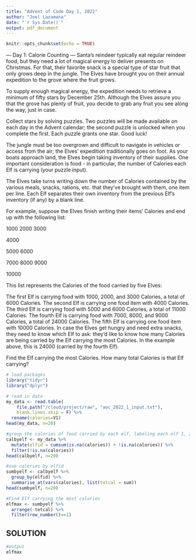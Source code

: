 ```yaml
---
title: "Advent of Code Day 1, 2022"
author: "Joel Laxamana"
date: "`r Sys.Date()`"
output: pdf_document
---
```


```r
knitr::opts_chunk$set(echo = TRUE)
```

--- Day 1: Calorie Counting ---
Santa's reindeer typically eat regular reindeer food, but they need a lot of magical energy to deliver presents on Christmas. For that, their favorite snack is a special type of star fruit that only grows deep in the jungle. The Elves have brought you on their annual expedition to the grove where the fruit grows.

To supply enough magical energy, the expedition needs to retrieve a minimum of fifty stars by December 25th. Although the Elves assure you that the grove has plenty of fruit, you decide to grab any fruit you see along the way, just in case.

Collect stars by solving puzzles. Two puzzles will be made available on each day in the Advent calendar; the second puzzle is unlocked when you complete the first. Each puzzle grants one star. Good luck!

The jungle must be too overgrown and difficult to navigate in vehicles or access from the air; the Elves' expedition traditionally goes on foot. As your boats approach land, the Elves begin taking inventory of their supplies. One important consideration is food - in particular, the number of Calories each Elf is carrying (your puzzle input).

The Elves take turns writing down the number of Calories contained by the various meals, snacks, rations, etc. that they've brought with them, one item per line. Each Elf separates their own inventory from the previous Elf's inventory (if any) by a blank line.

For example, suppose the Elves finish writing their items' Calories and end up with the following list:

1000
2000
3000

4000

5000
6000

7000
8000
9000

10000

This list represents the Calories of the food carried by five Elves:

The first Elf is carrying food with 1000, 2000, and 3000 Calories, a total of 6000 Calories.
The second Elf is carrying one food item with 4000 Calories.
The third Elf is carrying food with 5000 and 6000 Calories, a total of 11000 Calories.
The fourth Elf is carrying food with 7000, 8000, and 9000 Calories, a total of 24000 Calories.
The fifth Elf is carrying one food item with 10000 Calories.
In case the Elves get hungry and need extra snacks, they need to know which Elf to ask: they'd like to know how many Calories are being carried by the Elf carrying the most Calories. In the example above, this is 24000 (carried by the fourth Elf).

Find the Elf carrying the most Calories. How many total Calories is that Elf carrying?

```r
# load packages
library("tidyr")
library("dplyr")

# read in data
my_data <- read.table(
    file.path("/cloud/project/raw", "aoc_2022_1_input.txt"), 
    blank.lines.skip = F) %>% 
  rename(calories=V1)
head(my_data, n=20)
```

```r
#group the calories of food carried by each elf, labeling each elf 1, 2, 3, etc.
calbyelf <- my_data %>% 
  mutate(elfid = cumsum(is.na(calories)) + !is.na(calories)) %>% 
  filter(!is.na(calories))
head(calbyelf, n=20)
```

```r
#sum calories by elfid
sumbyelf <- calbyelf %>%
  group_by(elfid) %>%
  summarise_at(vars(calories), list(totcal = sum))
head(sumbyelf, n=20)
```

```r
#Find Elf carrying the most calories
elfmax <- sumbyelf %>% 
  arrange(-totcal) %>% 
  filter(row_number()==1)
```

## SOLUTION

```r
#output
elfmax
```


